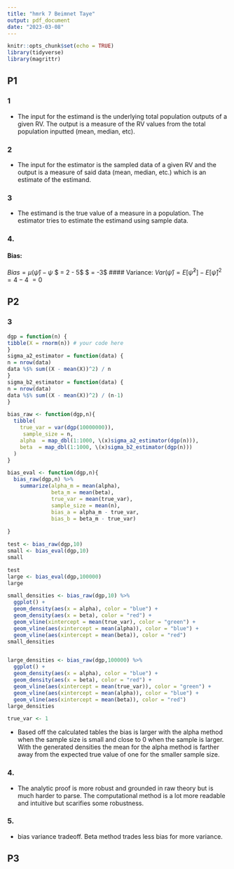 ```yaml
---
title: "hmrk 7 Beimnet Taye"
output: pdf_document
date: "2023-03-08"
---
```


```r
knitr::opts_chunk$set(echo = TRUE)
library(tidyverse)
library(magrittr)
```

## P1

### 1
-   The input for the estimand is the underlying total population outputs of a given RV. The output is a measure of the RV values from the total population inputted (mean, median, etc).

### 2
-   The input for the estimator is the sampled data of a given RV and the output is a measure of said data (mean, median, etc.) which is an estimate of the estimand.

### 3
-   The estimand is the true value of a measure in a population. The estimator tries to estimate the estimand using sample data.

### 4.
#### Bias:
$Bias = \mu(\hat{\psi}) - \psi$
$ = 2 - 5$
$ = -3$
#### Variance:
$Var(\hat{\psi}) = E[\hat{\psi}^2] - E[\hat{\psi}]^2$
$= 4-4$
$= 0$


## P2

### 3

```r
dgp = function(n) {
tibble(X = rnorm(n)) # your code here
}
sigma_a2_estimator = function(data) {
n = nrow(data)
data %$% sum((X - mean(X))^2) / n
}
sigma_b2_estimator = function(data) {
n = nrow(data)
data %$% sum((X - mean(X))^2) / (n-1)
}

bias_raw <- function(dgp,n){
  tibble(
    true_var = var(dgp(10000000)),
     sample_size = n,
    alpha  = map_dbl(1:1000, \(x)sigma_a2_estimator(dgp(n))),
    beta  = map_dbl(1:1000, \(x)sigma_b2_estimator(dgp(n)))
  )
}

bias_eval <- function(dgp,n){
  bias_raw(dgp,n) %>% 
    summarize(alpha_m = mean(alpha),
              beta_m = mean(beta),
              true_var = mean(true_var),
              sample_size = mean(n),
              bias_a = alpha_m - true_var,
              bias_b = beta_m - true_var)
  
}

test <- bias_raw(dgp,10)
small <- bias_eval(dgp,10)
small

test
large <- bias_eval(dgp,100000)
large

small_densities <- bias_raw(dgp,10) %>% 
  ggplot() +
  geom_density(aes(x = alpha), color = "blue") +
  geom_density(aes(x = beta), color = "red") +
  geom_vline(xintercept = mean(true_var), color = "green") +
  geom_vline(aes(xintercept = mean(alpha)), color = "blue") +
  geom_vline(aes(xintercept = mean(beta)), color = "red")
small_densities


large_densities <- bias_raw(dgp,100000) %>% 
  ggplot() +
  geom_density(aes(x = alpha), color = "blue") +
  geom_density(aes(x = beta), color = "red") +
  geom_vline(aes(xintercept = mean(true_var)), color = "green") +
  geom_vline(aes(xintercept = mean(alpha)), color = "blue") +
  geom_vline(aes(xintercept = mean(beta)), color = "red")
large_densities

true_var <- 1

```

-   Based off the calculated tables the bias is larger with the alpha method when the sample size is small and close to 0 when the sample is larger. With the generated densities the mean for the alpha method is farther away from the expected true value of one for the smaller sample size.

### 4.
-   The analytic proof is more robust and grounded in raw theory but is much harder to parse. The computational method is a lot more readable and intuitive but scarifies some robustness. 

### 5.
-   bias variance tradeoff. Beta method trades less bias for more variance.


## P3





